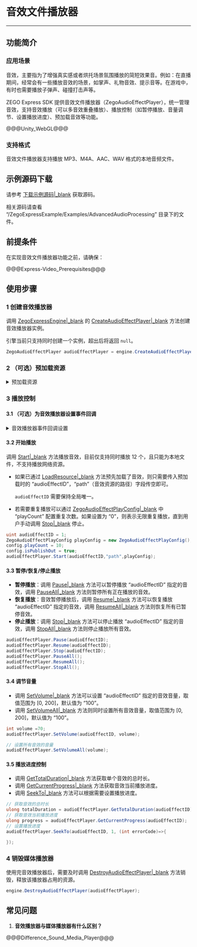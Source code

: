 # 音效文件播放器

- - -

## 功能简介

### 应用场景

音效，主要指为了增强真实感或者烘托场景氛围播放的简短效果音。例如：在直播期间，经常会有一些播放音效的场景，如掌声、礼物音效、提示音等。在游戏中，有时也需要播放子弹声、碰撞打击声等。 

ZEGO Express SDK 提供音效文件播放器（ZegoAudioEffectPlayer），统一管理音效，支持音效播放（可以多音效重叠播放）、播放控制（如暂停播放、音量调节、设置播放进度）、预加载音效等功能。

@@@Unity_WebGL@@@


### 支持格式

音效文件播放器支持播放 MP3、M4A、AAC、WAV 格式的本地音频文件。

## 示例源码下载

请参考 [下载示例源码\|_blank](!DownloadDemo/DownloadDemo) 获取源码。

相关源码请查看 “/ZegoExpressExample/Examples/AdvancedAudioProcessing” 目录下的文件。

## 前提条件

在实现音效文件播放器功能之前，请确保：

@@@Express-Video_Prerequisites@@@

## 使用步骤

### 1 创建音效播放器

调用 [ZegoExpressEngine\|_blank](@-ZegoExpressEngine) 的 [CreateAudioEffectPlayer\|_blank](@CreateAudioEffectPlayer) 方法创建音效播放器实例。

<div class="mk-warning">

引擎当前只支持同时创建一个实例，超出后将返回 `null`。  
</div>

```c#
ZegoAudioEffectPlayer audioEffectPlayer = engine.CreateAudioEffectPlayer();
```

### 2 （可选）预加载资源

<details class="zg-primary">
    <summary>预加载资源</summary>

在频繁播放相同音效场景中，SDK 为了优化重复读文件并解码的性能，提供了预加载音效文件到内存中的功能。

调用  [LoadResource\|_blank](@LoadResource-ZegoAudioEffectPlayer) 方法加载音效资源，可通过 “callback” 参数来监听加载的结果，显示加载成功后方可播放。

<div class="mk-hint">

最多支持同时预加载 15 个本地音效文件（不支持网络资源），并且单个音效文件时长不能超过 30s，否则加载会报错。
</div>

当加载的音效使用完成后，可以调用 [UnloadResource\|_blank](@UnloadResource-ZegoAudioEffectPlayer) 接口卸载，以释放相关资源，否则 SDK 将在 [ZegoAudioEffectPlayer\|_blank](@-ZegoAudioEffectPlayer) 实例释放时，自动卸载已加载的音效。


<div class="mk-hint">

预加载为非必须操作，为了提高性能或者需要反复播放某个特定的音效时推荐使用。   
</div>


```c#
// 加载音效资源
audioEffectPlayer.LoadResource(audioEffectID, "path", (int errorCode)=>{

});

// 卸载音效资源
audioEffectPlayer.UnloadResource(audioEffectID);
```
</details>

### 3 播放控制

#### 3.1 （可选）为音效播放器设置事件回调

<details class="zg-primary">
    <summary>音效播放器事件回调设置</summary>

可以根据需要监听音效播放器的 [OnAudioEffectPlayStateUpdate\|_blank](@OnAudioEffectPlayStateUpdate) 方法为播放器设置事件回调，用于监听“音效播放状态改变”等通知。

```c#
public void OnAudioEffectPlayStateUpdate(ZegoAudioEffectPlayer audioEffectPlayer, uint audioEffectID, ZegoAudioEffectPlayState state, int errorCode) {

}
```
</details>


#### 3.2 开始播放

调用 [Start\|_blank](@Start-ZegoAudioEffectPlayer) 方法播放音效，目前仅支持同时播放 12 个，且只能为本地文件，不支持播放网络资源。 

* 如果已通过 [LoadResource\|_blank](@LoadResource-ZegoAudioEffectPlayer) 方法预先加载了音效，则只需要传入预加载时的 “audioEffectID”，“path”（音效资源的路径）字段传空即可。
    
    <div class="mk-warning">

    `audioEffectID` 需要保持全局唯一。
    </div>

* 若需要重复播放可以通过 [ZegoAudioEffectPlayConfig\|_blank](@-ZegoAudioEffectPlayConfig) 中 “playCount” 配置重复次数。如果设置为 “0”，则表示无限重复播放，直到用户手动调用 [Stop\|_blank](@Stop-ZegoAudioEffectPlayer) 停止。

```c#
uint audioEffectID = 1;
ZegoAudioEffectPlayConfig playConfig = new ZegoAudioEffectPlayConfig();
config.playCount = 10;
config.isPublishOut = true;
audioEffectPlayer.Start(audioEffectID,"path",playConfig);
```

#### 3.3 暂停/恢复/停止播放

- **暂停播放**：调用 [Pause\|_blank](@Pause-ZegoAudioEffectPlayer) 方法可以暂停播放 “audioEffectID” 指定的音效，调用 [PauseAll\|_blank](@PauseAll-ZegoAudioEffectPlayer) 方法则暂停所有正在播放的音效。
- **恢复播放**：音效暂停播放后，调用 [Resume\|_blank](@Resume-ZegoAudioEffectPlayer) 方法可以恢复播放 “audioEffectID” 指定的音效，调用 [ResumeAll\|_blank](@ResumeAll-ZegoAudioEffectPlayer) 方法则恢复所有已暂停音效。
- **停止播放**：调用 [Stop\|_blank](@Stop-ZegoAudioEffectPlayer) 方法可以停止播放 “audioEffectID” 指定的音效，调用 [StopAll\|_blank](@StopAll-ZegoAudioEffectPlayer) 方法则停止播放所有音效。

```c#
audioEffectPlayer.Pause(audioEffectID);
audioEffectPlayer.Resume(audioEffectID);
audioEffectPlayer.Stop(audioEffectID);
audioEffectPlayer.PauseAll();
audioEffectPlayer.ResumeAll();
audioEffectPlayer.StopAll();
```

#### 3.4 调节音量

- 调用 [SetVolume\|_blank](@SetVolume-ZegoAudioEffectPlayer) 方法可以设置 “audioEffectID” 指定的音效音量，取值范围为 [0, 200]，默认值为 “100”。
- 调用 [SetVolumeAll\|_blank](@SetVolumeAll-ZegoAudioEffectPlayer) 方法则同时设置所有音效音量，取值范围为 [0, 200]，默认值为 “100”。

```c#
int volume =70;
audioEffectPlayer.SetVolume(audioEffectID, volume);

// 设置所有音效的音量
audioEffectPlayer.SetVolumeAll(volume);
```

#### 3.5 播放进度控制

- 调用 [GetTotalDuration\|_blank](@GetTotalDuration-ZegoAudioEffectPlayer) 方法获取单个音效的总时长。
- 调用 [GetCurrentProgress\|_blank](@GetCurrentProgress-ZegoAudioEffectPlayer) 方法获取音效当前播放进度。
- 调用 [SeekTo\|_blank](@SeekTo-ZegoAudioEffectPlayer) 方法可以根据需要设置播放进度。

```c#
// 获取音效的总时长
ulong totalDuration = audioEffectPlayer.GetTotalDuration(audioEffectID);
// 获取音效当前播放进度
ulong progress = audioEffectPlayer.GetCurrentProgress(audioEffectID);
// 设置播放进度
audioEffectPlayer.SeekTo(audioEffectID, 1, (int errorCode)=>{

});
```

### 4 销毁媒体播放器

使用完音效播放器后，需要及时调用 [DestroyAudioEffectPlayer\|_blank](@DestroyAudioEffectPlayer) 方法销毁，释放该播放器占用的资源。

```c#
engine.DestroyAudioEffectPlayer(audioEffectPlayer);
```

## 常见问题

1. **音效播放器与媒体播放器有什么区别？**

@@@Difference_Sound_Media_Player@@@
